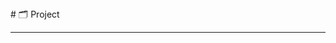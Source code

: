 
<BaseLayout title="Project">
  <BaseCard title="Project">
# 🗂️ Project

---

  </BaseCard>
  <div class="mt-8 mb-8">
    <ProjectCard
      title="Frosti"
      image="https://frosti.saroprock.com/view.png"
      desc="一个干净、优美、快速的博客模板！"
      url="https://github.com/EveSunMaple/Frosti"
      target="_self"
    />
    <ProjectCard
      title="Word-testing-application"
      image="https://raw.githubusercontent.com/EveSunMaple/Word-testing-application/master/view.png"
      desc="一个用Python和Tkinter制作的单词测试应用"
      url="https://github.com/EveSunMaple/Word-testing-application"
      target="_self"
    />
    <ProjectCard
      title="InfinitySky"
      image="https://raw.githubusercontent.com/EveSunMaple/InfinitySky/master/view.png"
      desc="一个ExtraEasy2D的示例项目"
      url="https://github.com/EveSunMaple/InfinitySky"
      target="_self"
    />
    <ProjectCard
      title="code-judge"
      image="https://raw.githubusercontent.com/EveSunMaple/code-judge/master/index.png"
      desc="An elegant yet uncomplicated CPP judging system for informatics competitions."
      url="https://github.com/EveSunMaple/code-judge"
      target="_self"
    />
  </div>
</BaseLayout>
<ProjectJS />
